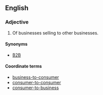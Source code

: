 ==English==

===Adjective===
{{en-adj|pos=[[business]]-[[to]]-[[business]]}}

# Of businesses selling to other businesses.

====Synonyms====
* [[B2B]]

====Coordinate terms====
* [[business-to-consumer]]
* [[consumer-to-consumer]]
* [[consumer-to-business]]